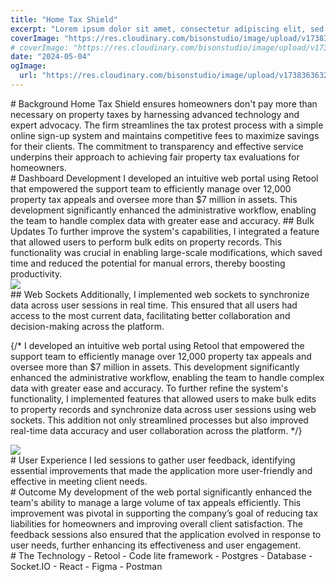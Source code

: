 ```yaml
---
title: "Home Tax Shield"
excerpt: "Lorem ipsum dolor sit amet, consectetur adipiscing elit, sed do eiusmod tempor incididunt ut labore et dolore magna aliqua. Praesent elementum facilisis leo vel fringilla est ullamcorper eget. At imperdiet dui accumsan sit amet nulla facilities morbi tempus."
coverImage: "https://res.cloudinary.com/bisonstudio/image/upload/v1738365313/HTS_2x_pfn27p.jpg"
# coverImage: "https://res.cloudinary.com/bisonstudio/image/upload/v1738363632/HTS_jmmykr.jpg"
date: "2024-05-04"
ogImage:
  url: "https://res.cloudinary.com/bisonstudio/image/upload/v1738363632/HTS_jmmykr.jpg"
---
```



<Section>
  <FIP>
    # Background
  </FIP>

  <FIP>
    Home Tax Shield ensures homeowners don't pay more than necessary 
    on property taxes by harnessing advanced technology and expert advocacy. 
    The firm streamlines the tax protest process with a simple online sign-up 
    system and maintains competitive fees to maximize savings for their clients. 
    The commitment to transparency and effective service underpins their approach 
    to achieving fair property tax evaluations for homeowners.
  </FIP>
</Section>

<Section>
  <FIP>
    # Dashboard Development
  </FIP>
  <FIP>
     I developed an intuitive web portal using Retool that empowered the support team to efficiently manage over 12,000 property tax appeals and oversee more than $7 million in assets. This development significantly enhanced the administrative workflow, enabling the team to handle complex data with greater ease and accuracy.
  </FIP>
  <FIP>
    ## Bulk Updates
  </FIP>
  <FIP>
    To further improve the system's capabilities, I integrated a feature that allowed users to perform bulk edits on property records. This functionality was crucial in enabling large-scale modifications, which saved time and reduced the potential for manual errors, thereby boosting productivity.
  </FIP>

<Section>
  <FIP>
    <img src="https://res.cloudinary.com/bisonstudio/image/upload/v1738371220/AofA_Search_Override_Test_esfenq.gif" />
  </FIP>
</Section>

  <FIP>
    ## Web Sockets
  </FIP>
  <FIP>
    Additionally, I implemented web sockets to synchronize data across user sessions in real time. This  ensured that all users had access to the most current data, facilitating better collaboration and decision-making across the platform.
  </FIP>
  
  
  {/* <FIP>
    I developed an intuitive web portal using Retool that empowered the support
    team to efficiently manage over 12,000 property tax appeals and oversee more
    than $7 million in assets. This development significantly enhanced the
    administrative workflow, enabling the team to handle complex data with
    greater ease and accuracy.
  </FIP>
  <FIP>
    To further refine the system's functionality, I implemented features that
    allowed users to make bulk edits to property records and synchronize data
    across user sessions using web sockets. This addition not only streamlined
    processes but also improved real-time data accuracy and user collaboration
    across the platform.
  </FIP> */}
</Section>

<Section>
  <FIP>
    <img src="https://res.cloudinary.com/bisonstudio/image/upload/v1738371223/Sync_test_socket_kfpomp.gif" />
  </FIP>
</Section>

<Section>
  <FIP>
    # User Experience
  </FIP>
  <FIP>
    I led sessions to gather user feedback, identifying essential improvements
    that made the application more user-friendly and effective in meeting client
    needs.
  </FIP>
</Section>
<Section>
  <FIP>
    # Outcome
  </FIP>
  <FIP>
    My development of the web portal significantly enhanced the team's ability
    to manage a large volume of tax appeals efficiently. This improvement was
    pivotal in supporting the company’s goal of reducing tax liabilities for
    homeowners and improving overall client satisfaction. The feedback sessions
    also ensured that the application evolved in response to user needs, further
    enhancing its effectiveness and user engagement.
  </FIP>
</Section>

<Section className="tools">
  <FIP>
    # The Technology
  </FIP>

  <FIP>
    - Retool - Code lite framework
  </FIP>

  <FIP>
    - Postgres - Database
  </FIP>

  <FIP>
    - Socket.IO
  </FIP>

  <FIP>
    - React
  </FIP>

  <FIP>
    - Figma
  </FIP>

  <FIP>
    - Postman
  </FIP>
</Section>
